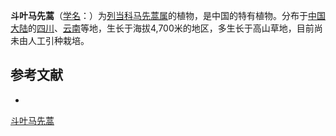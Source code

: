 {{Speciesbox
| name = 斗叶马先蒿
| status = 
| status_system = 
| image =
| genus = Pedicularis
| species = cyathophylla
| authority = Franch.
}}

'''斗叶马先蒿'''（[[学名|学名]]：{{lang|la|''Pedicularis cyathophylla''}}）为[[列当科|列当科]][[马先蒿属|马先蒿属]]的植物，是中国的特有植物。分布于[[中国大陆|中国大陆]]的[[四川|四川]]、[[云南|云南]]等地，生长于海拔4,700米的地区，多生长于高山草地，目前尚未由人工引种栽培。

== 参考文献 ==
<div class="references-small">
* {{cite web| url =http://www.bioinfo.cn/db05/KmzwSpecies.php?action=view&id=21232| title =斗叶马先蒿| work =《中国高等植物数据库全库》| publisher =中国科学院微生物研究所| author =昆明植物研究所| accessdate =2009-02-25| deadurl =yes| archiveurl =https://web.archive.org/web/20160305033139/http://www.bioinfo.cn/db05/KmzwSpecies.php?action=view&id=21232| archivedate =2016-03-05}}
</div>
{{Taxonbar|from=Q11080505}}

[[Category:马先蒿属|斗叶马先蒿]]


{{植物小作品}}